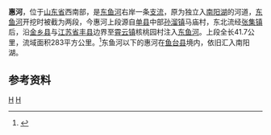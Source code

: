 {{Otheruses|惠河|other=同名或類似名的其它條目描述}}
{{Infobox River
  | river_name      = 惠河
  | image_name      =
  | image_size      = 
  | caption         = 
  | origin          = [[山东省|山东省]][[单县|单县]][[孙溜镇|孙溜镇]]马庙村
  | mouth           = 山东省[[金乡县|金乡县]][[霄云镇|霄云镇]]核桃园村[[东鱼河|东鱼河]]
  | basin_countries = {{PRC}}
  | length          = 41.7公里
  | elevation       = 
  | mouth_elevation = 
 | discharge       = 
  | watershed       = 283平方公里
}}
'''惠河'''，位于[[山东省|山东省]]西南部，是[[东鱼河|东鱼河]]右岸一条[[支流|支流]]，原为独立入[[南阳湖|南阳湖]]的河道，[[东鱼河|东鱼河]]开挖时被截为两段，今惠河上段源自[[单县|单县]]中部[[孙溜镇|孙溜镇]]马庙村，东北流经[[张集镇_(单县)|张集镇]]后，沿[[金乡县|金乡县]]与[[江苏省|江苏省]][[丰县|丰县]]边界至[[霄云镇|霄云镇]]核桃园村注入[[东鱼河|东鱼河]]。上段全长41.7公里，流域面积283平方公里。<ref name="中国河湖大典">{{cite book zh |author=《中国河湖大典》编纂委员会 |title=《中国河湖大典·淮河卷》 |format=M |edition=1 |location=北京 |publisher=中国水利水电出版社 |date=2010年9月 |pages=183页 |id= ISBN 978-7-5084-7953-8}}</ref>东鱼河以下的惠河在[[鱼台县|鱼台县]]境内，依旧汇入南阳湖。
==参考资料==
{{reflist}}
{{淮河}}
[[Category:沂沭泗河水系|H]]
[[Category:山东河流|H]]